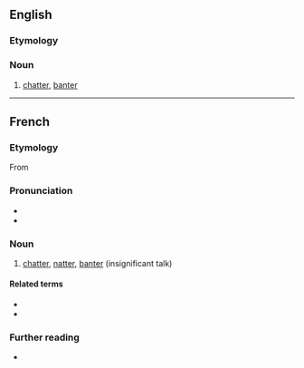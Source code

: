 {{also|Bavardage}}
==English==

===Etymology===
{{bor|en|fr|bavardage}}

===Noun===
{{en-noun|-}}

# [[chatter]], [[banter]]

----

==French==

===Etymology===
From {{af|fr|bavard|t1=chatty, talkative|-age}}

===Pronunciation===
* {{fr-IPA}}
* {{audio|fr|Fr-bavardage.ogg|Audio}}

===Noun===
{{fr-noun|m}}

# [[chatter]], [[natter]], [[banter]] (insignificant talk)

====Related terms====
* {{l|fr|bavarder}}
* {{l|fr|bavardeur}}

===Further reading===
* {{R:TLFi}}
